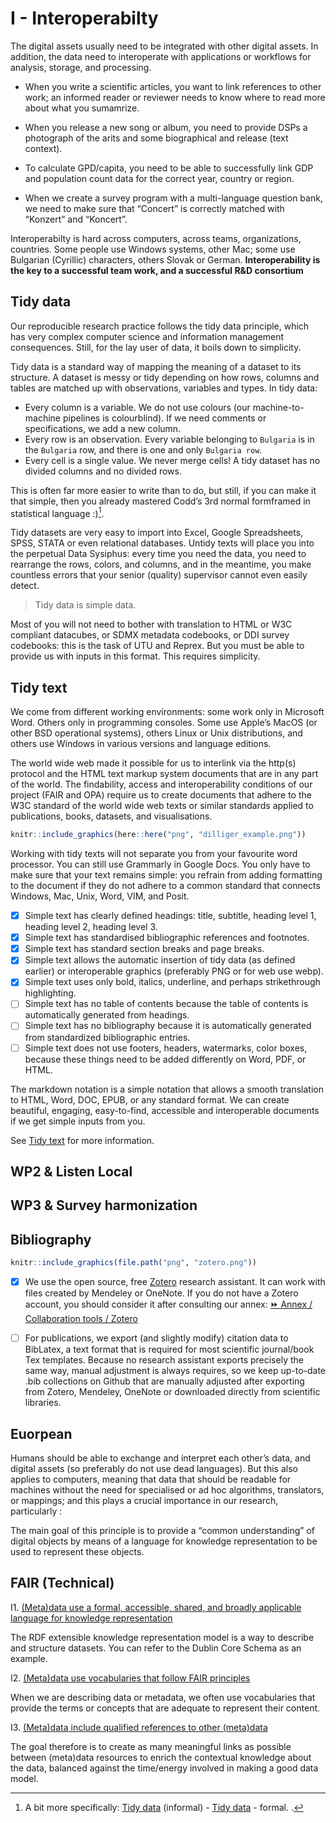 # I - Interoperabilty {#interoperability}

The digital assets usually need to be integrated with other digital assets. In addition, the data need to interoperate with applications or workflows for analysis, storage, and processing.

- When you write a scientific articles, you want to link references to other work; an informed reader or reviewer needs to know where to read more about what you sumamrize.

- When you release a new song or album, you need to provide DSPs a photograph of the arits and some biographical and release (text context).

- To calculate GPD/capita, you need to be able to successfully link GDP and population count data for the correct year, country or region.

- When we create a survey program with a multi-language question bank, we need to make sure that "Concert" is correctly matched with "Konzert" and "Koncert".

Interoperabilty is hard across computers, across teams, organizations, countries.  Some people use Windows systems, other Mac; some use Bulgarian (Cyrillic) characters, others Slovak or German. **Interoperability is the key to a successful team work, and a successful R&D consortium**

## Tidy data

Our reproducible research practice follows the tidy data principle, which has very complex computer science and information management consequences. Still, for the lay user of data, it boils down to simplicity.

Tidy data is a standard way of mapping the meaning of a dataset to its structure. A dataset is messy or tidy depending on how rows, columns and tables are matched up with observations, variables and types. In tidy data:

- Every column is a variable. We do not use colours (our machine-to-machine pipelines is colourblind). If we need comments or specifications, we add a new column.
- Every row is an observation. Every variable belonging to `Bulgaria` is in the `Bulgaria` row, and there is one and only `Bulgaria row`.
- Every cell is a single value. We never merge cells! A tidy dataset has no divided columns and no divided rows.

This is often far more easier to write than to do, but still, if you can make it that simple, then you already mastered Codd’s 3rd normal formframed in statistical language :)[^1].

[^1]: A bit more specifically: [Tidy data](https://cran.r-project.org/web/packages/tidyr/vignettes/tidy-data.html#:~:text=Tidy%20data%20is%20a%20standard,Every%20row%20is%20an%20observation) (informal) - [Tidy data](https://vita.had.co.nz/papers/tidy-data.html) - formal.
.

Tidy datasets are very easy to import into Excel, Google Spreadsheets, SPSS, STATA or even relational databases. Untidy texts will place you into the perpetual Data Sysiphus:  every time you need the data, you need to rearrange the rows, colors, and columns, and in the meantime, you make countless errors that your senior (quality) supervisor cannot even easily detect.

> Tidy data is simple data.

Most of you will not need to bother with translation to HTML or W3C compliant datacubes, or SDMX metadata codebooks, or DDI survey codebooks: this is the task of UTU and Reprex.  But you must be able to provide us with inputs in this format. This requires simplicity. 


## Tidy text {#interoperability-tidy-text}

We come from different working environments: some work only in Microsoft Word. Others only in programming consoles.  Some use Apple’s MacOS (or other BSD operational systems), others Linux or Unix distributions, and others use Windows in various versions and language editions.

The world wide web made it possible for us to interlink via the http(s) protocol and the HTML text markup system documents that are in any part of the world.  The findability, access and interoperability conditions of our project (FAIR and OPA) require us to create documents that adhere to the W3C standard of the world wide web texts or similar standards applied to publications, books, datasets, and visualisations.

```r
knitr::include_graphics(here::here("png", "dilliger_example.png"))
```

Working with tidy texts will not separate you from your favourite word processor. You can still use Grammarly in Google Docs.  You only have to make sure that your text remains simple: you refrain from adding formatting to the document if they do not adhere to a common standard that connects Windows, Mac, Unix, Word, VIM, and Posit.

- [x] Simple text has clearly defined headings: title, subtitle, heading level 1, heading level 2, heading level 3.
- [x] Simple text has standardised bibliographic references and footnotes.
- [x] Simple text has standard section breaks and page breaks.
- [x] Simple text allows the automatic insertion of tidy data (as defined earlier) or interoperable graphics (preferably PNG or for web use webp).
- [x] Simple text uses only bold, italics, underline, and perhaps strikethrough highlighting.
- [ ] Simple text has no table of contents because the table of contents is automatically generated from headings.
- [ ] Simple text has no bibliography because it is automatically generated from standardized bibliographic entries.
- [ ] Simple text does not use footers, headers, watermarks, color boxes, because these things need to be added differently on Word, PDF, or HTML.


The markdown notation is a simple notation that allows a smooth translation to HTML, Word, DOC, EPUB, or any standard format.  We can create beautiful, engaging, easy-to-find, accessible and interoperable documents if we get simple inputs from you.

See [Tidy text](#tidy-text) for more information.

## WP2 & Listen Local

## WP3 & Survey harmonization


## Bibliography

```r
knitr::include_graphics(file.path("png", "zotero.png"))
```

- [x] We use the open source, free [Zotero](https://www.zotero.org/) research assistant. It can work with files created by Mendeley or OneNote. If you do not have a Zotero account, you should consider it after consulting our annex: [⏩ Annex / Collaboration tools / Zotero](#zotero)

- [ ] For publications, we export (and slightly modify) citation data to BibLatex, a text format that is required for most scientific journal/book Tex templates. Because no research assistant exports precisely the same way, manual adjustment is always requires, so we keep up-to-date .bib collections on Github that are manually adjusted after exporting from Zotero, Mendeley, OneNote or downloaded directly from scientific libraries.


## Euorpean 

Humans should be able to exchange and interpret each other’s data, and digital assets (so preferably do not use dead languages). But this also applies to computers, meaning that data that should be readable for machines without the need for specialised or ad hoc algorithms, translators, or mappings; and this plays a crucial importance in our research, particularly :  

The main goal of this principle is to provide a “common understanding” of digital objects by means of a language for knowledge representation to be used to represent these objects.



## FAIR (Technical)

I1. [(Meta)data use a formal, accessible, shared, and broadly applicable language for knowledge representation](https://www.go-fair.org/fair-principles/i1-metadata-use-formal-accessible-shared-broadly-applicable-language-knowledge-representation)

The RDF extensible knowledge representation model is a way to describe and structure datasets. You can refer to the Dublin Core Schema as an example. 

I2. [(Meta)data use vocabularies that follow FAIR principles](https://www.go-fair.org/fair-principles/i2-metadata-use-vocabularies-follow-fair-principles/)

When we are describing data or metadata, we often use vocabularies that provide the terms or concepts that are adequate to represent their content. 

I3. [(Meta)data include qualified references to other (meta)data](https://www.go-fair.org/fair-principles/i3-metadata-include-qualified-references-metadata/)

The goal therefore is to create as many meaningful links as possible between (meta)data resources to enrich the contextual knowledge about the data, balanced against the time/energy involved in making a good data model.



